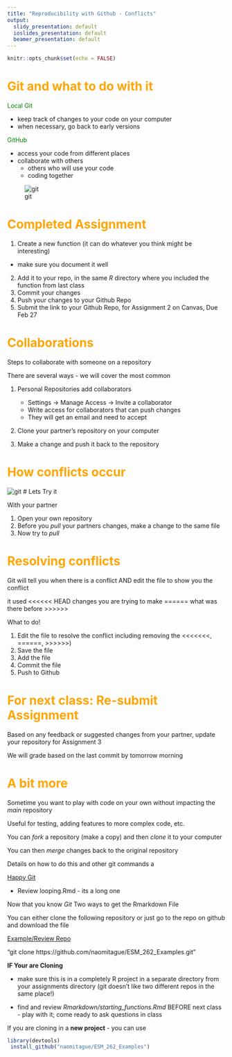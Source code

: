 ```yaml
---
title: "Reproducibility with Github - Conflicts"
output:
  slidy_presentation: default
  ioslides_presentation: default
  beamer_presentation: default
---
```


```r
knitr::opts_chunk$set(echo = FALSE)
```


# <span style="color:orange"> Git and what to do with it </span>

<span style="color:green">Local Git</span>

* keep track of changes to your code on your computer
* when necessary, go back to early versions

<span style="color:green">GitHub</span>

* access your code from different places
* collaborate with others
  * others who will use your code
  * coding together
 

![git](../img/gitandgithub.jpg)


# <span style="color:orange"> Completed Assignment </span>

1. Create a new function (it can do whatever you think might be interesting)
  * make sure you document it well
2. Add it to your repo, in the same *R* directory where you included the function from last class
3. Commit your changes
4. Push your changes to your Github Repo
5. Submit the link to your Github Repo, for Assignment 2 on Canvas, Due Feb 27



# <span style="color:orange"> Collaborations </span>

Steps to collaborate with someone on a repository

There are several ways - we will cover the most common

1. Personal Repositories add collaborators

    * Settings -> Manage Access -> Invite a collaborator
    * Write access for collaborators that can push changes
    * They will get an email and need to accept
  
2. Clone your partner's repository on your computer

3. Make a change and push it back to the repository

# <span style="color:orange"> How conflicts occur </span>

![git](../img/gitconflict.jpg)
# Lets Try it

With your partner

1. Open your own repository
2. Before you *pull* your partners changes, make a change to the same file
3. Now try to *pull*


# <span style="color:orange"> Resolving conflicts </span>


Git will tell you when there is a conflict AND edit the file to show you the conflict

it used 
<<<<<< HEAD
changes you are trying to make
======
what was there before
>>>>>>
  
What to do!

1. Edit the file to resolve the conflict including removing the <<<<<<<, ======, >>>>>>)
2. Save the file
3. Add the file
4. Commit the file
5. Push to Github


# <span style="color:orange"> For next class: Re-submit Assignment </span>

Based on any feedback or suggested changes from your partner, update your repository
for Assignment 3

We will grade based on the last commit by tomorrow morning

# <span style="color:orange"> A bit more </span>

Sometime you want to play with code on your own without impacting the *main*
repository

Useful for testing, adding features to more complex code, etc.

You can *fork* a repository (make a copy) and then *clone* it to your computer

You can then *merge* changes back to the original repository

Details on how to do this and other git commands a

[Happy Git](https://happygitwithr.com/) 



* Review looping.Rmd - its a long one

Now that you know *Git* Two ways to get the Rmarkdown File

You can either clone the following repository or just go to the repo on github and download the file

[Example/Review Repo](https://github.com/naomitague/ESM_262_Examples.git")

"git clone https://github.com/naomitague/ESM_262_Examples.git"


**IF Your are Cloning**

- make sure this is in a completely R project in a separate directory from your assignments directory (git doesn't like two different repos in the same place!)
 
 - find and review *Rmarkdown/starting_functions.Rmd* BEFORE next class - play with it; come ready to ask questions in class


If you are cloning in a **new project** - you can use
```r
library(devtools)
 install_github("naomitague/ESM_262_Examples")
```
